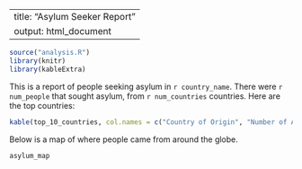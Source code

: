 
---
title: "Asylum Seeker Report"
output: html_document
---

```r
source("analysis.R")
library(knitr)
library(kableExtra)
```

This is a report of people seeking asylum in `r country_name`. There were `r num_people` that sought asylum, from `r num_countries` countries. Here are the top countries:

```r
kable(top_10_countries, col.names = c("Country of Origin", "Number of Asylum Seekers"))
```

Below is a map of where people came from around the globe. 

```r
asylum_map
```
